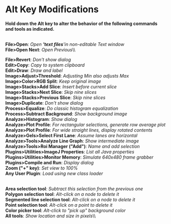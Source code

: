 = Alt Key Modifications =

'''Hold down the Alt key to alter the behavior of the following commands and tools as indicated.''' 

'''<br />File>Open''': ''Open ''''text files ''''in non-editable Text window'''''<br />File>Open Next''': ''Open Previous''\\

'''File>Revert''': ''Don't show dialog''<br />'''Edit>Copy''': ''Copy to system clipboard''<br />'''Edit>Draw''': ''Draw and label''<br />'''Image>Adjust>Threshold''': ''Adjusting Min also adjusts Max''<br />'''Image>Color>RGB Split''': ''Keep original image''<br />'''Image>Stacks>Add Slice''': ''Insert before current slice''<br />'''Image>Stacks>Next Slice''': ''Skip nine slices''<br />'''Image>Stacks>Previous Slice''': ''Skip nine slices''<br />'''Image>Duplicate''': ''Don't show dialog''<br />'''Process>''''''Equalize''': ''Do classic histogram equalization''<br />'''Process>Subtract Background''': ''Show background image''<br />'''Analyze>Histogram''': ''Show dialog''<br />'''Analyze>Plot Profile''': ''For rectangular selections, generate row average plot''<br />'''Analyze>Plot Profile''': ''For wide straight lines, display rotated contents''<br />'''Analyze>Gels>Select First Lane''': ''Assume lanes are horizontal''<br />'''Analyze>Tools>Analyze Line Graph''': ''Show intermediate image''<br />'''Analyze>Tools>Roi Manager ("Add")''': ''Name and add selection''<br />'''Plugins>Utilities>ImageJ Properties''': ''List all Java properties''<br />'''Plugins>Utilities>Monitor Memory''': ''Simulate 640x480 frame grabber''<br />'''Plugins>Compile and Run''': ''Display dialog''<br />'''Zoom ("+" key)''': ''Set view to 100%'''''<br />Any User Plugin''': ''Load using new class loader''

<br />'''Area selection tool''': ''Subtract this selection from the previous one''<br />'''Polygon selection tool''': ''Alt-click on a node to delete it''<br />'''Segmented line selection tool''': ''Alt-click on a node to delete it''<br />'''Point selection tool''': ''Alt-click on a point to delete it''<br />'''Color picker tool''': ''Alt-click to "pick up" background color''<br />'''All tools''': ''Show location and size in pixels''\\
